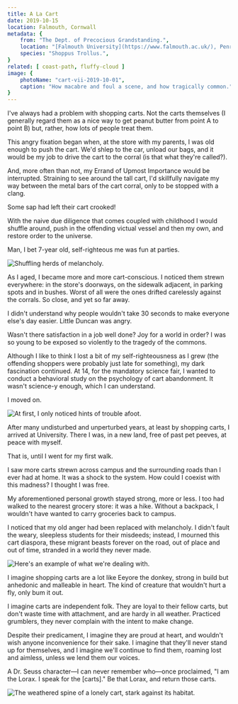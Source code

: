 ```yaml
---
title: A La Cart
date: 2019-10-15
location: Falmouth, Cornwall
metadata: {
    from: "The Dept. of Precocious Grandstanding.",
    location: "[Falmouth University](https://www.falmouth.ac.uk/), Penryn Campus.",
    species: "Shoppus Trollus.",
}
related: [ coast-path, fluffy-cloud ]
image: {
    photoName: "cart-vii-2019-10-01",
    caption: "How macabre and foul a scene, and how tragically common.",
}
---
```


I've always had a problem with shopping carts. Not the carts themselves (I generally regard them as a nice way to get peanut butter from point A to point B) but, rather, how lots of people treat them.

This angry fixation began when, at the store with my parents, I was old enough to push the cart. We'd shlep to the car, unload our bags, and it would be my job to drive the cart to the corral (is that what they're called?).

And, more often than not, my Errand of Upmost Importance would be interrupted. Straining to see around the tall cart, I'd skillfully navigate my way between the metal bars of the cart corral, only to be stopped with a clang.

Some sap had left their cart crooked!

With the naive due diligence that comes coupled with childhood I would shuffle around, push in the offending victual vessel and then my own, and restore order to the universe.

Man, I bet 7-year old, self-righteous me was fun at parties.

![Shuffling herds of melancholy.](/photos/cart-ii-2019-10-01_m.webp)

As I aged, I became more and more cart-conscious. I noticed them strewn everywhere: in the store's doorways, on the sidewalk adjacent, in parking spots and in bushes. Worst of all were the ones drifted carelessly against the corrals. So close, and yet so far away.

I didn't understand why people wouldn't take 30 seconds to make everyone else's day easier. Little Duncan was angry.

Wasn't there satisfaction in a job well done? Joy for a world in order? I was so young to be exposed so violently to the tragedy of the commons.

Although I like to think I lost a bit of my self-righteousness as I grew (the offending shoppers were probably just late for something), my dark fascination continued. At 14, for the mandatory science fair, I wanted to conduct a behavioral study on the psychology of cart abandonment. It wasn't science-y enough, which I can understand.

I moved on.

![At first, I only noticed hints of trouble afoot.](/photos/cart-viii-2019-11-01_m.webp)

After many undisturbed and unperturbed years, at least by shopping carts, I arrived at University. There I was, in a new land, free of past pet peeves, at peace with myself.

That is, until I went for my first walk.

I saw more carts strewn across campus and the surrounding roads than I ever had at home. It was a shock to the system. How could I coexist with this madness? I thought I was free.

My aforementioned personal growth stayed strong, more or less. I too had walked to the nearest grocery store: it was a hike. Without a backpack, I wouldn't have wanted to carry groceries back to campus.

I noticed that my old anger had been replaced with melancholy. I didn't fault the weary, sleepless students for their misdeeds; instead, I mourned this cart diaspora, these migrant beasts forever on the road, out of place and out of time, stranded in a world they never made.

![Here's an example of what we're dealing with.](/photos/cart-ix-2021-03-17_m.webp)

I imagine shopping carts are a lot like Eeyore the donkey, strong in build but anhedonic and malleable in heart. The kind of creature that wouldn't hurt a fly, only bum it out.

I imagine carts are independent folk. They are loyal to their fellow carts, but don't waste time with attachment, and are hardy in all weather. Practiced grumblers, they never complain with the intent to make change.

Despite their predicament, I imagine they are proud at heart, and wouldn't wish anyone inconvenience for their sake. I imagine that they'll never stand up for themselves, and I imagine we'll continue to find them, roaming lost and aimless, unless we lend them our voices.

A Dr. Seuss character—I can never remember who—once proclaimed, "I am the Lorax. I speak for the [carts]." Be that Lorax, and return those carts.

![The weathered spine of a lonely cart, stark against its habitat.](/photos/cart-v-2019-10-01_m.webp)